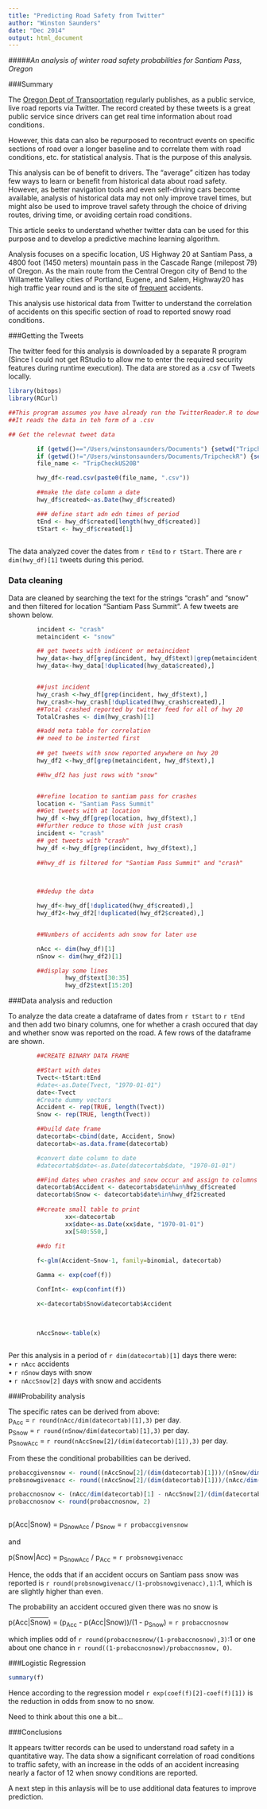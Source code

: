 ```yaml
---
title: "Predicting Road Safety from Twitter"
author: "Winston Saunders"
date: "Dec 2014"
output: html_document
---
```


#####_An analysis of winter road safety probabilities for Santiam Pass, Oregon_

###Summary

The [Oregon Dept of Transportation](https://tripcheck.com/Pages/Twitter.asp) regularly publishes, as a public service, live road reports via Twitter. The record created by these tweets is a great public service since drivers can get real time information about road conditions.  

However, this data can also be repurposed to recontruct events on specific sections of road over a longer baseline and to correlate them with road conditions, etc. for statistical analysis. That is the purpose of this analysis.

This analysis can be of benefit to drivers. The "average" citizen has today few ways to learn or benefit from historical data about road safety. However, as better navigation tools and even self-driving cars become available, analysis of historical data may not only improve travel times, but might also be used to improve travel safety through the choice of driving routes, driving time, or avoiding certain road conditions.

This article seeks to understand whether twitter data can be used for this purpose and to develop a predictive machine learning algorithm.

Analysis focuses on a specific location, US Highway 20 at Santiam Pass, a 4800 foot (1450 meters) mountain pass in the Cascade Range (milepost 79) of Oregon. As the main route from the Central Oregon city of Bend to the Willamette Valley cities of Portland, Eugene, and Salem, Highway20 has high traffic year round and is the site of [frequent](http://www.nuggetnews.com/archives/960717/front1.shtml) accidents. 

This analysis use historical data from Twitter to understand the correlation of accidents on this specific section of road to reported snowy road conditions. 

###Getting the Tweets

The twitter feed for this analysis is downloaded by a separate R program (Since I could not get RStudio to allow me to enter the required security features during runtime execution). The data are stored as a .csv of Tweets locally. 


```r

library(bitops)
library(RCurl)

##This program assumes you have already run the TwitterReader.R to download a feed timeline. 
##It reads the data in teh form of a .csv 

## Get the relevnat tweet data

        if (getwd()=="/Users/winstonsaunders/Documents") {setwd("TripcheckR")}
        if (getwd()!="/Users/winstonsaunders/Documents/TripcheckR") {setwd("/Users/winstonsaunders/Documents/TripcheckR")}
        file_name <- "TripCheckUS20B"

        hwy_df<-read.csv(paste0(file_name, ".csv"))

        ##make the date column a date
        hwy_df$created<-as.Date(hwy_df$created)

        ### define start adn edn times of period 
        tEnd <- hwy_df$created[length(hwy_df$created)]
        tStart <- hwy_df$created[1]
        


```

The data analyzed cover the dates from `r tEnd` to `r tStart`. There are `r dim(hwy_df)[1]` tweets during this period. 

### Data cleaning

Data are cleaned by searching the text for the strings "crash" and "snow" and then filtered for location "Santiam Pass Summit". A few tweets are shown below.


```r


        incident <- "crash"
        metaincident <- "snow"

        ## get tweets with indicent or metaincident
        hwy_data<-hwy_df[grep(incident, hwy_df$text)|grep(metaincident, hwy_df$text),]
        hwy_data<-hwy_data[!duplicated(hwy_data$created),]


        ##just incident
        hwy_crash <-hwy_df[grep(incident, hwy_df$text),]
        hwy_crash<-hwy_crash[!duplicated(hwy_crash$created),]
        ##Total crashed reported by twitter feed for all of hwy 20
        TotalCrashes <- dim(hwy_crash)[1]

        ##add meta table for correlation
        ## need to be insterted first
        
        ## get tweets with snow reported anywhere on hwy 20
        hwy_df2 <-hwy_df[grep(metaincident, hwy_df$text),]

        ##hw_df2 has just rows with "snow"


        ##refine location to santiam pass for crashes
        location <- "Santiam Pass Summit"
        ##Get tweets with at location
        hwy_df <-hwy_df[grep(location, hwy_df$text),]
        ##further reduce to those with just crash
        incident <- "crash"
        ## get tweets with "crash"
        hwy_df <-hwy_df[grep(incident, hwy_df$text),]
        
        ##hwy_df is filtered for "Santiam Pass Summit" and "crash"

        

        ##dedup the data

        hwy_df<-hwy_df[!duplicated(hwy_df$created),]
        hwy_df2<-hwy_df2[!duplicated(hwy_df2$created),]


        ##Numbers of accidents adn snow for later use

        nAcc <- dim(hwy_df)[1]
        nSnow <- dim(hwy_df2)[1]

        ##display some lines
                hwy_df$text[30:35]
                hwy_df2$text[15:20]

```

###Data analysis and reduction

To analyze the data create a dataframe of dates from `r tStart` to `r tEnd` and then add two binary columns, one for whether a crash occured that day and whether snow was reported on the road. A few rows of the dataframe are shown.


```r

        

        ##CREATE BINARY DATA FRAME        

        ##Start with dates
        Tvect<-tStart:tEnd
        #date<-as.Date(Tvect, "1970-01-01")
        date<-Tvect
        #Create dummy vectors
        Accident <- rep(TRUE, length(Tvect))
        Snow <- rep(TRUE, length(Tvect))

        ##build date frame
        datecortab<-cbind(date, Accident, Snow)
        datecortab<-as.data.frame(datecortab)


```

```r
        #convert date column to date   
        #datecortab$date<-as.Date(datecortab$date, "1970-01-01")

        ##Find dates when crashes and snow occur and assign to columns
        datecortab$Accident <- datecortab$date%in%hwy_df$created
        datecortab$Snow <- datecortab$date%in%hwy_df2$created
        
        ##create small table to print
                xx<-datecortab
                xx$date<-as.Date(xx$date, "1970-01-01")
                xx[540:550,]

        ##do fit
        
        f<-glm(Accident~Snow-1, family=binomial, datecortab)

```


```r
        Gamma <- exp(coef(f))

        ConfInt<- exp(confint(f))

        x<-datecortab$Snow&datecortab$Accident
    
   

        nAccSnow<-table(x)
        

```


Per this analysis in a period of `r dim(datecortab)[1]` days there were:    
• `r nAcc` accidents   
• `r nSnow` days with snow  
• `r nAccSnow[2]` days with snow and accidents  

###Probability analysis  

The specific rates can be derived from above:  
p<sub>Acc</sub> = `r round(nAcc/dim(datecortab)[1],3)` per day.   
p<sub>Snow</sub> = `r round(nSnow/dim(datecortab)[1],3)` per day.  
p<sub>SnowAcc</sub> = `r round(nAccSnow[2]/(dim(datecortab)[1]),3)` per day.  

From these the conditional probabilities can be derived.  

```r
probaccgivensnow <- round((nAccSnow[2]/(dim(datecortab)[1]))/(nSnow/dim(datecortab)[1]),3)
probsnowgivenacc <- round((nAccSnow[2]/(dim(datecortab)[1]))/(nAcc/dim(datecortab)[1]),3)

probaccnosnow <- (nAcc/dim(datecortab)[1] - nAccSnow[2]/(dim(datecortab)[1]))/(1-nSnow/dim(datecortab)[1])
probaccnosnow <- round(probaccnosnow, 2)
                                                                               
```

p(Acc|Snow) = p<sub>SnowAcc</sub> / p<sub>Snow</sub> = `r probaccgivensnow`

and  

p(Snow|Acc) = p<sub>SnowAcc</sub> / p<sub>Acc</sub> = `r probsnowgivenacc`  

Hence, the odds that if an accident occurs on Santiam pass snow was reported is `r round(probsnowgivenacc/(1-probsnowgivenacc),1)`:1, which is are slightly higher than even. 

The probability an accident occured given there was no snow is  

p(Acc|<span style="text-decoration: overline">Snow</span>) = (p<sub>Acc</sub> - p(Acc|Snow))/(1 - p<sub>Snow</sub>) = `r probaccnosnow`

which implies odd of `r round(probaccnosnow/(1-probaccnosnow),3)`:1 or one about one chance in `r round((1-probaccnosnow)/probaccnosnow, 0)`.

###Logistic Regression

```r

summary(f)


```

Hence according to the regression model `r exp(coef(f)[2]-coef(f)[1])` is the reduction in odds from snow to no snow.  

Need to think about this one a bit...

###Conclusions

It appears twitter records can be used to understand road safety in a quantitative way.
The data show a significant correlation of road conditions to traffic safety, with an increase in the odds of an accident increasing nearly a factor of 12 when snowy conditions are reported. 

A next step in this anlaysis will be to use additional data features to improve prediction. 








